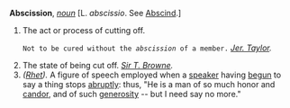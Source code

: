 '''Abscission''', ''[[noun (part of speech)|noun]]'' [L. ''abscissio''. See [[Abscind]].]

<ol>
<li>The act or process of cutting off.

<code>Not to be cured without the ''abscission'' of a member.</code> ''[[Jer. Taylor (source)|Jer. Taylor]].''

<li> The state of being cut off. ''[[Sir T. Browne (source)|Sir T. Browne]].''

<li> ''([[Rhet (subject)|Rhet]]).'' A figure of speech employed when a [[speaker]] having [[begun]] to say a thing stops [[abruptly]]: thus, "He is a man of so much honor and [[candor]], and of such [[generosity]] -- but I need say no more."
</ol>